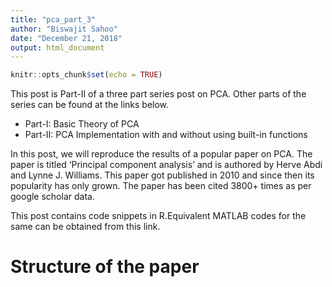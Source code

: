 ```yaml
---
title: "pca_part_3"
author: "Biswajit Sahoo"
date: "December 21, 2018"
output: html_document
---
```


```r
knitr::opts_chunk$set(echo = TRUE)
```
This post is Part-II of a three part series post on PCA. Other parts of the series can be found at the links below. 

* Part-I: Basic Theory of PCA
* Part-II: PCA Implementation with and without using built-in functions


In this post, we will reproduce the results of a popular paper on PCA. The paper is titled 'Principal component analysis' and is authored by Herve Abdi and Lynne J. Williams. This paper got published in 2010 and since then its popularity has only grown. The paper has been cited 3800+ times as per google scholar data.

This post contains code snippets in R.Equivalent MATLAB codes for the same can be obtained from this link. 

# Structure of the paper
